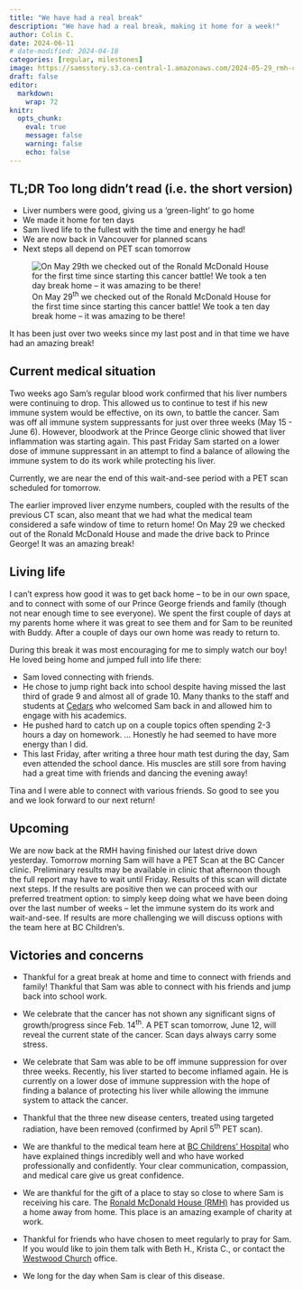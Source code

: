 ```yaml
---
title: "We have had a real break"
description: "We have had a real break, making it home for a week!"
author: Colin C.
date: 2024-06-11
# date-modified: 2024-04-18
categories: [regular, milestones]
image: https://samsstory.s3.ca-central-1.amazonaws.com/2024-05-29_rmh-checkout.jpg
draft: false
editor: 
  markdown: 
    wrap: 72
knitr: 
  opts_chunk: 
    eval: true
    message: false
    warning: false
    echo: false
---
```


::: {.callout-note icon="false"}
## TL;DR [Too long didn't read (i.e. the short version)]{.small}

-   Liver numbers were good, giving us a 'green-light' to go home
-   We made it home for ten days
-   Sam lived life to the fullest with the time and energy he had!
-   We are now back in Vancouver for planned scans
-   Next steps all depend on PET scan tomorrow

:::

::: {#photo}
![On May 29^th^ we checked out of the Ronald McDonald House for the
first time since starting this cancer battle! We took a ten day break
home -- it was amazing to be
there!](https://samsstory.s3.ca-central-1.amazonaws.com/2024-05-29_rmh-checkout.jpg)
:::

It has been just over two weeks since my last post and in that time we
have had an amazing break!

## Current medical situation

Two weeks ago Sam's regular blood work confirmed that his liver numbers
were continuing to drop. This allowed us to continue to test if his new
immune system would be effective, on its own, to battle the cancer. Sam
was off all immune system suppressants for just over three weeks (May
15 - June 6). However, bloodwork at the Prince George clinic showed that
liver inflammation was starting again. This past Friday Sam started on a
lower dose of immune suppressant in an attempt to find a balance of
allowing the immune system to do its work while protecting his liver.

Currently, we are near the end of this wait-and-see period with a PET
scan scheduled for tomorrow.

The earlier improved liver enzyme numbers, coupled with the results of
the previous CT scan, also meant that we had what the medical team
considered a safe window of time to return home! On May 29 we checked
out of the Ronald McDonald House and made the drive back to Prince
George! It was an amazing break!

## Living life

I can't express how good it was to get back home -- to be in our own
space, and to connect with some of our Prince George friends and family
(though not near enough time to see everyone). We spent the first couple
of days at my parents home where it was great to see them and for Sam to
be reunited with Buddy. After a couple of days our own home was ready to
return to.

During this break it was most encouraging for me to simply watch our
boy! He loved being home and jumped full into life there:

-   Sam loved connecting with friends.
-   He chose to jump right back into school despite having missed the
    last third of grade 9 and almost all of grade 10. Many thanks to the
    staff and students at [Cedars](https://cedars.bc.ca) who welcomed
    Sam back in and allowed him to engage with his academics.
-   He pushed hard to catch up on a couple topics often spending 2-3
    hours a day on homework. ... Honestly he had seemed to have more
    energy than I did.
-   This last Friday, after writing a three hour math test during the
    day, Sam even attended the school dance. His muscles are still sore
    from having had a great time with friends and dancing the evening
    away!

Tina and I were able to connect with various friends. So good to see you
and we look forward to our next return!

## Upcoming

We are now back at the RMH having finished our latest drive down
yesterday. Tomorrow morning Sam will have a PET Scan at the BC Cancer
clinic. Preliminary results may be available in clinic that afternoon
though the full report may have to wait until Friday. Results of this
scan will dictate next steps. If the results are positive then we can
proceed with our preferred treatment option: to simply keep doing what
we have been doing over the last number of weeks -- let the immune
system do its work and wait-and-see. If results are more challenging we
will discuss options with the team here at BC Children's.

## Victories and concerns

-   Thankful for a great break at home and time to connect with friends
    and family! Thankful that Sam was able to connect with his friends
    and jump back into school work.

-   We celebrate that the cancer has not shown any significant signs of
    growth/progress since Feb. 14^th^. A PET scan tomorrow, June 12,
    will reveal the current state of the cancer. Scan days always carry
    some stress.

-   We celebrate that Sam was able to be off immune suppression for over
    three weeks. Recently, his liver started to become inflamed again.
    He is currently on a lower dose of immune suppression with the hope
    of finding a balance of protecting his liver while allowing the
    immune system to attack the cancer.

-   Thankful that the three new disease centers, treated using targeted
    radiation, have been removed (confirmed by April 5^th^ PET scan).

-   We are thankful to the medical team here at [BC Childrens'
    Hospital](http://www.bcchildrens.ca) who have explained things
    incredibly well and who have worked professionally and confidently.
    Your clear communication, compassion, and medical care give us great
    confidence.

-   We are thankful for the gift of a place to stay so close to where
    Sam is receiving his care. The [Ronald McDonald House
    (RMH)](https://rmhbc.ca) has provided us a home away from home. This
    place is an amazing example of charity at work.

-   Thankful for friends who have chosen to meet regularly to pray for
    Sam. If you would like to join them talk with Beth H., Krista C., or
    contact the [Westwood Church](https://westwoodchurch.bc.ca) office.

-   We long for the day when Sam is clear of this disease.